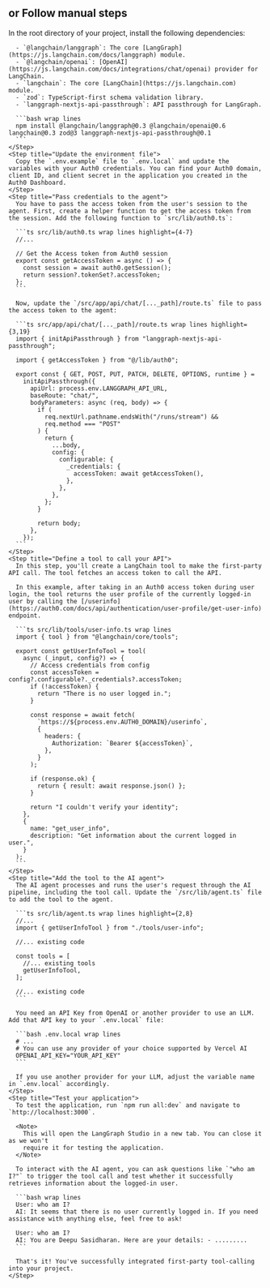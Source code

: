 ## or Follow manual steps

<div id="manual-steps">
  <Steps>
    <Step title="Install dependencies">
      In the root directory of your project, install the following dependencies:

      - `@langchain/langgraph`: The core [LangGraph](https://js.langchain.com/docs/langgraph) module.
      - `@langchain/openai`: [OpenAI](https://js.langchain.com/docs/integrations/chat/openai) provider for LangChain.
      - `langchain`: The core [LangChain](https://js.langchain.com) module.
      - `zod`: TypeScript-first schema validation library.
      - `langgraph-nextjs-api-passthrough`: API passthrough for LangGraph.

      ```bash wrap lines
      npm install @langchain/langgraph@0.3 @langchain/openai@0.6 langchain@0.3 zod@3 langgraph-nextjs-api-passthrough@0.1
      ```
    </Step>
    <Step title="Update the environment file">
      Copy the `.env.example` file to `.env.local` and update the variables with your Auth0 credentials. You can find your Auth0 domain, client ID, and client secret in the application you created in the Auth0 Dashboard.
    </Step>
    <Step title="Pass credentials to the agent">
      You have to pass the access token from the user's session to the agent. First, create a helper function to get the access token from the session. Add the following function to `src/lib/auth0.ts`:

      ```ts src/lib/auth0.ts wrap lines highlight={4-7}
      //...

      // Get the Access token from Auth0 session
      export const getAccessToken = async () => {
        const session = await auth0.getSession();
        return session?.tokenSet?.accessToken;
      };
      ```

      Now, update the `/src/app/api/chat/[..._path]/route.ts` file to pass the access token to the agent:

      ```ts src/app/api/chat/[..._path]/route.ts wrap lines highlight={3,19}
      import { initApiPassthrough } from "langgraph-nextjs-api-passthrough";

      import { getAccessToken } from "@/lib/auth0";

      export const { GET, POST, PUT, PATCH, DELETE, OPTIONS, runtime } =
        initApiPassthrough({
          apiUrl: process.env.LANGGRAPH_API_URL,
          baseRoute: "chat/",
          bodyParameters: async (req, body) => {
            if (
              req.nextUrl.pathname.endsWith("/runs/stream") &&
              req.method === "POST"
            ) {
              return {
                ...body,
                config: {
                  configurable: {
                    _credentials: {
                      accessToken: await getAccessToken(),
                    },
                  },
                },
              };
            }

            return body;
          },
        });
      ```
    </Step>
    <Step title="Define a tool to call your API">
      In this step, you'll create a LangChain tool to make the first-party API call. The tool fetches an access token to call the API.

      In this example, after taking in an Auth0 access token during user login, the tool returns the user profile of the currently logged-in user by calling the [/userinfo](https://auth0.com/docs/api/authentication/user-profile/get-user-info) endpoint.

      ```ts src/lib/tools/user-info.ts wrap lines
      import { tool } from "@langchain/core/tools";

      export const getUserInfoTool = tool(
        async (_input, config?) => {
          // Access credentials from config
          const accessToken = config?.configurable?._credentials?.accessToken;
          if (!accessToken) {
            return "There is no user logged in.";
          }

          const response = await fetch(
            `https://${process.env.AUTH0_DOMAIN}/userinfo`,
            {
              headers: {
                Authorization: `Bearer ${accessToken}`,
              },
            }
          );

          if (response.ok) {
            return { result: await response.json() };
          }

          return "I couldn't verify your identity";
        },
        {
          name: "get_user_info",
          description: "Get information about the current logged in user.",
        }
      );
      ```
    </Step>
    <Step title="Add the tool to the AI agent">
      The AI agent processes and runs the user's request through the AI pipeline, including the tool call. Update the `/src/lib/agent.ts` file to add the tool to the agent.

      ```ts src/lib/agent.ts wrap lines highlight={2,8}
      //...
      import { getUserInfoTool } from "./tools/user-info";

      //... existing code

      const tools = [
        //... existing tools
        getUserInfoTool,
      ];

      //... existing code
      ```

      You need an API Key from OpenAI or another provider to use an LLM. Add that API key to your `.env.local` file:

      ```bash .env.local wrap lines
      # ...
      # You can use any provider of your choice supported by Vercel AI
      OPENAI_API_KEY="YOUR_API_KEY"
      ```

      If you use another provider for your LLM, adjust the variable name in `.env.local` accordingly.
    </Step>
    <Step title="Test your application">
      To test the application, run `npm run all:dev` and navigate to `http://localhost:3000`.

      <Note>
        This will open the LangGraph Studio in a new tab. You can close it as we won't
        require it for testing the application.
      </Note>

      To interact with the AI agent, you can ask questions like `"who am I?"` to trigger the tool call and test whether it successfully retrieves information about the logged-in user.

      ```bash wrap lines
      User: who am I?
      AI: It seems that there is no user currently logged in. If you need assistance with anything else, feel free to ask!

      User: who am I?
      AI: You are Deepu Sasidharan. Here are your details: - .........
      ```

      That's it! You've successfully integrated first-party tool-calling into your project.
    </Step>
  </Steps>
</div>
